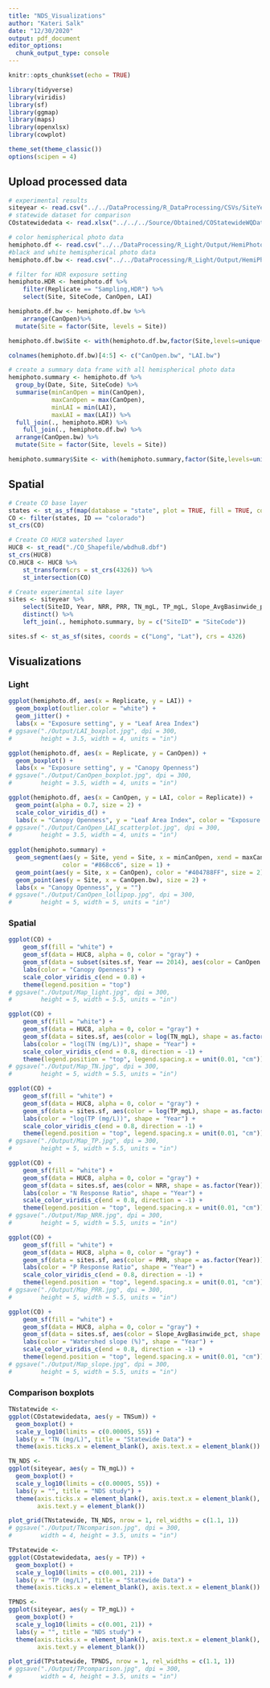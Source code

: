 ```yaml
---
title: "NDS_Visualizations"
author: "Kateri Salk"
date: "12/30/2020"
output: pdf_document
editor_options: 
  chunk_output_type: console
---
```


```r
knitr::opts_chunk$set(echo = TRUE)

library(tidyverse)
library(viridis)
library(sf)
library(ggmap)
library(maps)
library(openxlsx)
library(cowplot)

theme_set(theme_classic())
options(scipen = 4)
```

## Upload processed data 
```r
# experimental results 
siteyear <- read.csv("../../DataProcessing/R_DataProcessing/CSVs/SiteYear.csv")
# statewide dataset for comparison
COstatewidedata <- read.xlsx("../../../Source/Obtained/COStatewideWQData_Streams_20201222.xlsx", sheet = "Data")

# color hemispherical photo data
hemiphoto.df <- read.csv("../../DataProcessing/R_Light/Output/HemiPhotoOutput.csv")
#black and white hemispherical photo data
hemiphoto.df.bw <- read.csv("../../DataProcessing/R_Light/Output/HemiPhotoOutput_BW.csv")

# filter for HDR exposure setting
hemiphoto.HDR <- hemiphoto.df %>%
	filter(Replicate == "Sampling,HDR") %>%
	select(Site, SiteCode, CanOpen, LAI)

hemiphoto.df.bw <- hemiphoto.df.bw %>%
	arrange(CanOpen)%>%
  mutate(Site = factor(Site, levels = Site))

hemiphoto.df.bw$Site <- with(hemiphoto.df.bw,factor(Site,levels=unique(Site)))

colnames(hemiphoto.df.bw)[4:5] <- c("CanOpen.bw", "LAI.bw")

# create a summary data frame with all hemispherical photo data
hemiphoto.summary <- hemiphoto.df %>%
  group_by(Date, Site, SiteCode) %>%
  summarise(minCanOpen = min(CanOpen), 
            maxCanOpen = max(CanOpen), 
            minLAI = min(LAI), 
            maxLAI = max(LAI)) %>%
  full_join(., hemiphoto.HDR) %>%
	full_join(., hemiphoto.df.bw) %>%
  arrange(CanOpen.bw) %>%
  mutate(Site = factor(Site, levels = Site))

hemiphoto.summary$Site <- with(hemiphoto.summary,factor(Site,levels=unique(Site)))

```

## Spatial
```r
# Create CO base layer
states <- st_as_sf(map(database = "state", plot = TRUE, fill = TRUE, col = "white"))
CO <- filter(states, ID == "colorado") 
st_crs(CO)

# Create CO HUC8 watershed layer
HUC8 <- st_read("./CO_Shapefile/wbdhu8.dbf")
st_crs(HUC8)
CO.HUC8 <- HUC8 %>%
	st_transform(crs = st_crs(4326)) %>%
	st_intersection(CO)

# Create experimental site layer
sites <- siteyear %>%
	select(SiteID, Year, NRR, PRR, TN_mgL, TP_mgL, Slope_AvgBasinwide_pct, Lat, Long) %>%
	distinct() %>%
	left_join(., hemiphoto.summary, by = c("SiteID" = "SiteCode"))

sites.sf <- st_as_sf(sites, coords = c("Long", "Lat"), crs = 4326)
```


## Visualizations
### Light
```r
ggplot(hemiphoto.df, aes(x = Replicate, y = LAI)) +
  geom_boxplot(outlier.color = "white") +
  geom_jitter() +
  labs(x = "Exposure setting", y = "Leaf Area Index")
# ggsave("./Output/LAI_boxplot.jpg", dpi = 300, 
#        height = 3.5, width = 4, units = "in")

ggplot(hemiphoto.df, aes(x = Replicate, y = CanOpen)) +
  geom_boxplot() +
  labs(x = "Exposure setting", y = "Canopy Openness")
# ggsave("./Output/CanOpen_boxplot.jpg", dpi = 300, 
#        height = 3.5, width = 4, units = "in")

ggplot(hemiphoto.df, aes(x = CanOpen, y = LAI, color = Replicate)) +
  geom_point(alpha = 0.7, size = 2) +
  scale_color_viridis_d() +
  labs(x = "Canopy Openness", y = "Leaf Area Index", color = "Exposure Setting")
# ggsave("./Output/CanOpen_LAI_scatterplot.jpg", dpi = 300, 
#        height = 3.5, width = 4, units = "in")
   
ggplot(hemiphoto.summary) +
  geom_segment(aes(y = Site, yend = Site, x = minCanOpen, xend = maxCanOpen),
               color = "#868cc6", size = 1) +
  geom_point(aes(y = Site, x = CanOpen), color = "#404788FF", size = 2) +
  geom_point(aes(y = Site, x = CanOpen.bw), size = 2) +
  labs(x = "Canopy Openness", y = "")
# ggsave("./Output/CanOpen_lollipop.jpg", dpi = 300, 
#        height = 5, width = 5, units = "in")
```

### Spatial
```r

ggplot(CO) +
	geom_sf(fill = "white") +
	geom_sf(data = HUC8, alpha = 0, color = "gray") +
	geom_sf(data = subset(sites.sf, Year == 2014), aes(color = CanOpen.bw)) +
	labs(color = "Canopy Openness") +
	scale_color_viridis_c(end = 0.8) +
	theme(legend.position = "top")
# ggsave("./Output/Map_light.jpg", dpi = 300, 
#        height = 5, width = 5.5, units = "in")

ggplot(CO) +
	geom_sf(fill = "white") +
	geom_sf(data = HUC8, alpha = 0, color = "gray") +
	geom_sf(data = sites.sf, aes(color = log(TN_mgL), shape = as.factor(Year))) +
	labs(color = "log(TN (mg/L))", shape = "Year") +
	scale_color_viridis_c(end = 0.8, direction = -1) +
	theme(legend.position = "top", legend.spacing.x = unit(0.01, "cm"))
# ggsave("./Output/Map_TN.jpg", dpi = 300, 
#        height = 5, width = 5.5, units = "in")

ggplot(CO) +
	geom_sf(fill = "white") +
	geom_sf(data = HUC8, alpha = 0, color = "gray") +
	geom_sf(data = sites.sf, aes(color = log(TP_mgL), shape = as.factor(Year))) +
	labs(color = "log(TP (mg/L))", shape = "Year") +
	scale_color_viridis_c(end = 0.8, direction = -1) +
	theme(legend.position = "top", legend.spacing.x = unit(0.01, "cm"))
# ggsave("./Output/Map_TP.jpg", dpi = 300, 
#        height = 5, width = 5.5, units = "in")

ggplot(CO) +
	geom_sf(fill = "white") +
	geom_sf(data = HUC8, alpha = 0, color = "gray") +
	geom_sf(data = sites.sf, aes(color = NRR, shape = as.factor(Year))) +
	labs(color = "N Response Ratio", shape = "Year") +
	scale_color_viridis_c(end = 0.8, direction = -1) +
	theme(legend.position = "top", legend.spacing.x = unit(0.01, "cm"))
# ggsave("./Output/Map_NRR.jpg", dpi = 300, 
#        height = 5, width = 5.5, units = "in")

ggplot(CO) +
	geom_sf(fill = "white") +
	geom_sf(data = HUC8, alpha = 0, color = "gray") +
	geom_sf(data = sites.sf, aes(color = PRR, shape = as.factor(Year))) +
	labs(color = "P Response Ratio", shape = "Year") +
	scale_color_viridis_c(end = 0.8, direction = -1) +
	theme(legend.position = "top", legend.spacing.x = unit(0.01, "cm"))
# ggsave("./Output/Map_PRR.jpg", dpi = 300, 
#        height = 5, width = 5.5, units = "in")

ggplot(CO) +
	geom_sf(fill = "white") +
	geom_sf(data = HUC8, alpha = 0, color = "gray") +
	geom_sf(data = sites.sf, aes(color = Slope_AvgBasinwide_pct, shape = as.factor(Year))) +
	labs(color = "Watershed slope (%)", shape = "Year") +
	scale_color_viridis_c(end = 0.8, direction = -1) +
	theme(legend.position = "top", legend.spacing.x = unit(0.01, "cm"))
# ggsave("./Output/Map_slope.jpg", dpi = 300, 
#        height = 5, width = 5.5, units = "in")

```

### Comparison boxplots
```r
TNstatewide <-
ggplot(COstatewidedata, aes(y = TNSum)) +
  geom_boxplot() +
  scale_y_log10(limits = c(0.00005, 55)) +
  labs(y = "TN (mg/L)", title = "Statewide Data") +
  theme(axis.ticks.x = element_blank(), axis.text.x = element_blank())

TN_NDS <-
ggplot(siteyear, aes(y = TN_mgL)) +
  geom_boxplot() +
  scale_y_log10(limits = c(0.00005, 55)) +
  labs(y = "", title = "NDS study") +
  theme(axis.ticks.x = element_blank(), axis.text.x = element_blank(), 
        axis.text.y = element_blank())

plot_grid(TNstatewide, TN_NDS, nrow = 1, rel_widths = c(1.1, 1))
# ggsave("./Output/TNcomparison.jpg", dpi = 300, 
#        width = 4, height = 3.5, units = "in")

TPstatewide <-
ggplot(COstatewidedata, aes(y = TP)) +
  geom_boxplot() +
  scale_y_log10(limits = c(0.001, 21)) +
  labs(y = "TP (mg/L)", title = "Statewide Data") +
  theme(axis.ticks.x = element_blank(), axis.text.x = element_blank())

TPNDS <-
ggplot(siteyear, aes(y = TP_mgL)) +
  geom_boxplot() +
  scale_y_log10(limits = c(0.001, 21)) +
  labs(y = "", title = "NDS study") +
  theme(axis.ticks.x = element_blank(), axis.text.x = element_blank(), 
        axis.text.y = element_blank())

plot_grid(TPstatewide, TPNDS, nrow = 1, rel_widths = c(1.1, 1))
# ggsave("./Output/TPcomparison.jpg", dpi = 300, 
#        width = 4, height = 3.5, units = "in")
```

